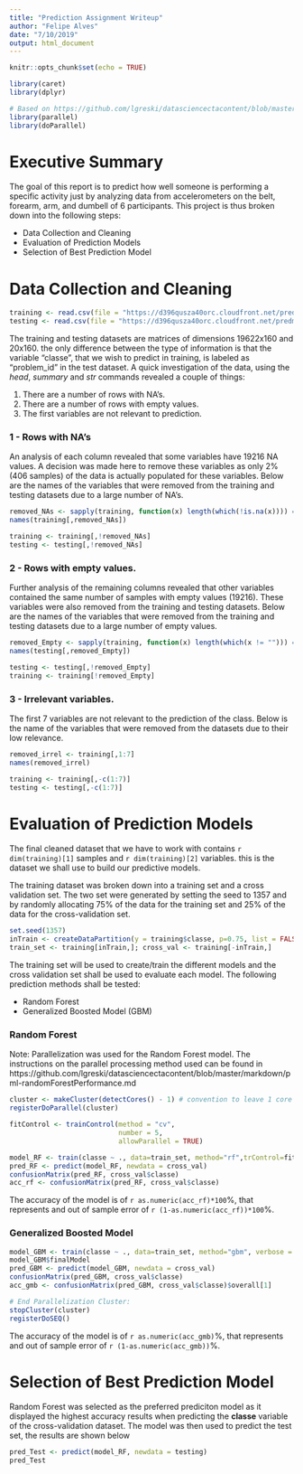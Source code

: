 ```yaml
---
title: "Prediction Assignment Writeup"
author: "Felipe Alves"
date: "7/10/2019"
output: html_document
---
```


```r
knitr::opts_chunk$set(echo = TRUE)
```

```r
library(caret)
library(dplyr)

# Based on https://github.com/lgreski/datasciencectacontent/blob/master/markdown/pml-randomForestPerformance.md
library(parallel)
library(doParallel)
```

# Executive Summary

The goal of this report is to predict how well someone is performing a specific activity just by analyzing data from accelerometers on the belt, forearm, arm, and dumbell of 6 participants. This project is thus broken down into the following steps:

* Data Collection and Cleaning
* Evaluation of Prediction Models
* Selection of Best Prediction Model

# Data Collection and Cleaning

```r
training <- read.csv(file = "https://d396qusza40orc.cloudfront.net/predmachlearn/pml-training.csv",header = TRUE,sep = ",")
testing <- read.csv(file = "https://d396qusza40orc.cloudfront.net/predmachlearn/pml-testing.csv",header = TRUE,sep = ",")
```

The training and testing datasets are matrices of dimensions 19622x160 and 20x160. the only difference between the type of information is that the variable "classe", that we wish to predict in training, is labeled as "problem_id" in the test dataset.
A quick investigation of the data, using the *head*, *summary* and *str* commands revealed a couple of things:

1. There are a number of rows with NA's.
2. There are a number of rows with empty values.
3. The first variables are not relevant to prediction.

### 1 - Rows with NA's
An analysis of each column revealed that some variables have 19216 NA values. A decision was made here to remove these variables as only 2% (406 samples) of the data is actually populated for these variables.
Below are the names of the variables that were removed from the training and testing datasets due to a large number of NA's.
```r
removed_NAs <- sapply(training, function(x) length(which(!is.na(x)))) == 406
names(training[,removed_NAs])

training <- training[,!removed_NAs]
testing <- testing[,!removed_NAs]
```

### 2 - Rows with empty values.
Further analysis of the remaining columns revealed that other variables contained the same number of samples with empty values (19216). These variables were also removed from the training and testing datasets.
Below are the names of the variables that were removed from the training and testing datasets due to a large number of empty values.
```r
removed_Empty <- sapply(training, function(x) length(which(x != ""))) == 406
names(testing[,removed_Empty])

testing <- testing[,!removed_Empty]
training <- training[!removed_Empty]
```
### 3 - Irrelevant variables.
The first 7 variables are not relevant to the prediction of the class.
Below is the name of the variables that were removed from the datasets due to their low relevance.
```r
removed_irrel <- training[,1:7]
names(removed_irrel)

training <- training[,-c(1:7)]
testing <- testing[,-c(1:7)]
```

# Evaluation of Prediction Models

The final cleaned dataset that we have to work with contains `r dim(training)[1]` samples and `r dim(training)[2]` variables. this is the dataset we shall use to build our predictive models.

The training dataset was broken down into a training set and a cross validation set. The two set were generated by setting the seed to 1357 and by randomly allocating 75% of the data for the training set and 25% of the data for the cross-validation set.

```r
set.seed(1357)
inTrain <- createDataPartition(y = training$classe, p=0.75, list = FALSE)
train_set <- training[inTrain,]; cross_val <- training[-inTrain,]
```

The training set will be used to create/train the different models and the cross validation set shall be used to evaluate each model.
The following prediction methods shall be tested:

* Random Forest
* Generalized Boosted Model (GBM)
 
### Random Forest
Note: Parallelization was used for the Random Forest model. The instructions on the parallel processing method used can be found in https://github.com/lgreski/datasciencectacontent/blob/master/markdown/pml-randomForestPerformance.md

```r
cluster <- makeCluster(detectCores() - 1) # convention to leave 1 core for OS
registerDoParallel(cluster)

fitControl <- trainControl(method = "cv",
                           number = 5,
                           allowParallel = TRUE)
```


```r
model_RF <- train(classe ~ ., data=train_set, method="rf",trControl=fitControl)
pred_RF <- predict(model_RF, newdata = cross_val)
confusionMatrix(pred_RF, cross_val$classe)
acc_rf <- confusionMatrix(pred_RF, cross_val$classe)
```

The accuracy of the model is of `r as.numeric(acc_rf)*100`%, that represents and out of sample error of `r (1-as.numeric(acc_rf))*100`%.

### Generalized Boosted Model
```r
model_GBM <- train(classe ~ ., data=train_set, method="gbm", verbose = FALSE, trControl=fitControl)
model_GBM$finalModel
pred_GBM <- predict(model_GBM, newdata = cross_val)
confusionMatrix(pred_GBM, cross_val$classe)
acc_gmb <- confusionMatrix(pred_GBM, cross_val$classe)$overall[1]

# End Parallelization Cluster:
stopCluster(cluster)
registerDoSEQ()
```

The accuracy of the model is of `r as.numeric(acc_gmb)`%, that represents and out of sample error of `r (1-as.numeric(acc_gmb))`%.

# Selection of Best Prediction Model

Random Forest was selected as the preferred prediciton model as it displayed the highest accuracy results when predicting the **classe** variable of the cross-validation dataset.
The model was then used to predict the test set, the results are shown below
```r
pred_Test <- predict(model_RF, newdata = testing)
pred_Test
```
